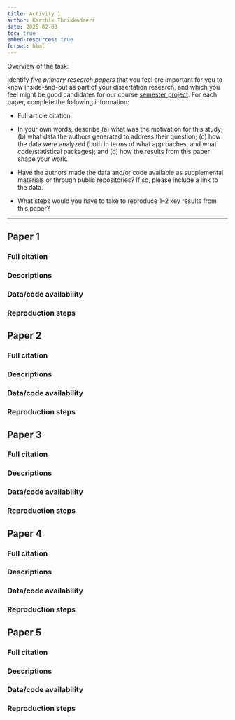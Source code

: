 ```yaml
---
title: Activity 1
author: Karthik Thrikkadeeri
date: 2025-02-03
toc: true
embed-resources: true
format: html
---
```


Overview of the task:

:::{.callout-note}

Identify *five primary research papers* that you feel are important for you to know inside-and-out as part of your dissertation research, and which you feel might be good candidates for our course [semester project](https://rr.gklab.org/semester-project/overview). For each paper, complete the following information: 

- Full article citation: 

- In your own words, describe (a) what was the motivation for this study; (b) what data the authors generated to address their question; (c) how the data were analyzed (both in terms of what approaches, and what code/statistical packages); and (d) how the results from this paper shape your work. 

- Have the authors made the data and/or code available as supplemental materials or through public repositories? If so, please include a link to the data. 

- What steps would you have to take to reproduce 1--2 key results from this paper? 

:::

***

## Paper 1

### Full citation



### Descriptions



### Data/code availability



### Reproduction steps



## Paper 2

### Full citation



### Descriptions



### Data/code availability



### Reproduction steps



## Paper 3

### Full citation



### Descriptions



### Data/code availability



### Reproduction steps



## Paper 4

### Full citation



### Descriptions



### Data/code availability



### Reproduction steps



## Paper 5

### Full citation



### Descriptions



### Data/code availability



### Reproduction steps


